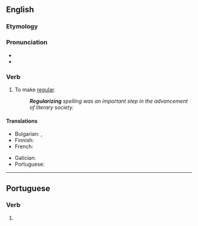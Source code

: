 ==English==

===Etymology===
{{suffix|en|regular|ize}}

===Pronunciation===
* {{IPA|en|/ˈɹɛɡjəlɚaɪz/}}
* {{audio|en|LL-Q1860 (eng)-Vealhurl-regularize.wav|Audio (Southern England)}}

===Verb===
{{en-verb}}

# To make [[regular]].
#: '''''Regularizing''' spelling was an important step in the advancement of literary society.''

====Translations====
{{trans-top|to make regular}}
* Bulgarian: {{t+|bg|регулирам}}, {{t+|bg|нормализирам}}
* Finnish: {{t|fi|säännöllistää}}
* French: {{t+|fr|régulariser}}
{{trans-mid}}
* Galician: {{t|gl|regularizar}}
* Portuguese: {{t|pt|regularizar}}
{{trans-bottom}}

----

==Portuguese==

===Verb===
{{head|pt|verb form}}

# {{pt-verb-form-of|regularizar}}